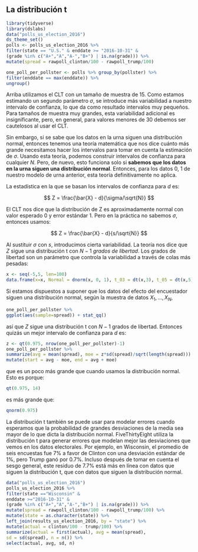 ## La distribución t {#t-dist}

```r
library(tidyverse)
library(dslabs)
data("polls_us_election_2016")
ds_theme_set()
polls <- polls_us_election_2016 %>%
filter(state == "U.S." & enddate >= "2016-10-31" &
(grade %in% c("A+","A","A-","B+") | is.na(grade))) %>%
mutate(spread = rawpoll_clinton/100 - rawpoll_trump/100)

one_poll_per_pollster <- polls %>% group_by(pollster) %>%
filter(enddate == max(enddate)) %>%
ungroup()
```

Arriba utilizamos el CLT con un tamaño de muestra de 15. Como estamos estimando un segundo parámetro $\sigma$, se introduce más variabilidad a nuestro intervalo de confianza, lo que da como resultado intervalos muy pequeños. Para tamaños de muestra muy grandes, esta variabilidad adicional es insignificante, pero, en general, para valores menores de 30 debemos ser cautelosos al usar el CLT.

Sin embargo, si se sabe que los datos en la urna siguen una distribución normal, entonces tenemos una teoría matemática que nos dice cuánto más grande necesitamos hacer los intervalos para tomar en cuenta la estimación de $\sigma$. Usando esta teoría, podemos construir intervalos de confianza para cualquier $N$. Pero, de nuevo, esto funciona solo si **sabemos que los datos en la urna siguen una distribución normal**. Entonces, para los datos 0, 1 de nuestro modelo de urna anterior, esta teoría definitivamente no aplica.

La estadística en la que se basan los intervalos de confianza para $d$ es: 

$$
Z = \frac{\bar{X} - d}{\sigma/\sqrt{N}}
$$

El CLT nos dice que la distribución de Z es aproximadamente normal con valor esperado 0 y error estándar 1. Pero en la práctica no sabemos $\sigma$, entonces usamos:

$$
Z = \frac{\bar{X} - d}{s/\sqrt{N}}
$$


Al sustituir $\sigma$ con $s$, introducimos cierta variabilidad. La teoría nos dice que $Z$ sigue una distribución t con $N-1$ _grados de libertad_. Los grados de libertad son un parámetro que controla la variabilidad a través de colas más pesadas:

```r
x <- seq(-5,5, len=100)
data.frame(x=x, Normal = dnorm(x, 0, 1), t_03 = dt(x,3), t_05 = dt(x,5), t_15=dt(x,15)) %>% gather(distribution, f, -x) %>% ggplot(aes(x,f, color = distribution)) + geom_line() +ylab("f(x)")
```

Si estamos dispuestos a suponer que los datos del efecto del encuestador siguen una distribución normal, según la muestra de datos $X_1, \dots, X_N$,
```r
one_poll_per_pollster %>%
ggplot(aes(sample=spread)) + stat_qq()
```
así que $Z$ sigue una distribución t con $N-1$ grados de libertad. Entonces quizás un mejor intervalo de confianza para $d$ es:


```r
z <- qt(0.975, nrow(one_poll_per_pollster)-1)
one_poll_per_pollster %>%
summarize(avg = mean(spread), moe = z*sd(spread)/sqrt(length(spread))) %>%
mutate(start = avg - moe, end = avg + moe)
```

que es un poco más grande que cuando usamos la distribución normal. Esto es porque:

```r
qt(0.975, 14)
```

es más grande que:

```r
qnorm(0.975)
```

La distribución t también se puede usar para modelar errores cuando esperamos que la probabilidad de grandes desviaciones de la media sea mayor de lo que dicta la distribución normal. FiveThirtyEight utiliza la distribución t para generar errores que modelan mejor las desviaciones que vemos en los datos electorales. Por ejemplo, en Wisconsin, el promedio de seis encuestas fue 7% a favor de Clinton con una desviación estándar de 1%, pero Trump ganó por 0.7%. Incluso después de tomar en cuenta el sesgo general, este residuo de 7.7% está más en línea con datos que siguen la distribución t, que con datos que siguen la distribución normal.

```r
data("polls_us_election_2016")
polls_us_election_2016 %>%
filter(state =="Wisconsin" &
enddate >="2016-10-31" &
(grade %in% c("A+","A","A-","B+") | is.na(grade))) %>%
mutate(spread = rawpoll_clinton/100 - rawpoll_trump/100) %>%
mutate(state = as.character(state)) %>%
left_join(results_us_election_2016, by = "state") %>%
mutate(actual = clinton/100 - trump/100) %>%
summarize(actual = first(actual), avg = mean(spread),
sd = sd(spread), n = n()) %>%
select(actual, avg, sd, n)
```


